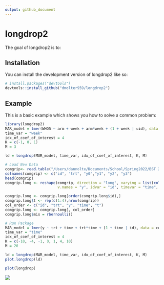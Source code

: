 ```yaml
---
output: github_document
---
```


# longdrop2

<!-- badges: start -->
<!-- badges: end -->

The goal of longdrop2 is to:

## Installation

You can install the development version of longdrop2 like so:

``` r
# install.packages("devtools")
devtools::install_github("dnolter959/longdrop2")
```

## Example

This is a basic example which shows you how to solve a common problem:

```r
library(longdrop2)
MAR_model = lmer(WHO5 ~ arm + week + arm*week + (1 + week | uid), data = data)
time_var = "week"
idx_of_coef_of_interest = 4
K = c(-1, 0, 1)
M = 3

ld = longdrop(MAR_model, time_var, idx_of_coef_of_interest, K, M)

```

```r
# Load New Data
comgrip<- read.table("/Users/dannolte/Documents/School/Spring2022/BST 226/Homework/HW5/compgrip.txt")
colnames(comgrip) <- c("id", "trt", "y0","y1", "y2", "y3")
head(comgrip)
comgrip.long <- reshape(comgrip, direction = "long", varying = list(colnames(comgrip)[3:6]), 
                        v.names = "y", idvar = "id", timevar = "time", times = c (0, 1,2,3))

comgrip.long <- comgrip.long[order(comgrip.long$id),]
comgrip.long$t <- rep(c(1:4),nrow(comgrip))
col_order <- c("id", "trt", "y", "time", "t")
comgrip.long <- comgrip.long[, col_order]
comgrip.long$mis = rbernoulli()

# Run Package
MAR_model = lmer(y ~ trt + time + trt*time + (1 + time | id), data = comgrip.long)
time_var = "time"
idx_of_coef_of_interest = 4
K = c(-10, -4, -1, 0, 1, 4, 10)
M = 20

ld = longdrop(MAR_model, time_var, idx_of_coef_of_interest, K, M)
plot.longdrop(ld)
```

```r
plot(longdrop)
```

![](man/figures/effect-by-k.png)
